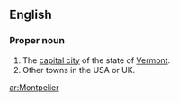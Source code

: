==English==
{{wikipedia}}
===Proper noun===
{{en-proper-noun}}

# The [[capital city]] of the state of [[Vermont]].
# Other towns in the USA or UK.

[[ar:Montpelier]]